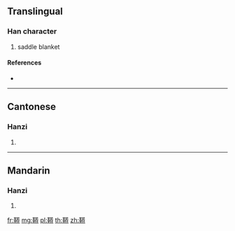 {{character info/new}}
{{also|韉}}
==Translingual==

===Han character===
{{Han char|rn=177|rad=革|as=09|sn=18|four=|canj=TJTKD}}

# saddle blanket

====References====
* {{Han ref|kx=1390.151|hdz=74342.030|uh=97AF|ud=38831}}

----

==Cantonese==

===Hanzi===
{{yue-hanzi|jyut=|y=jin1|tra=韉}}

# {{defn|lang=yue|sort=革09}}

----

==Mandarin==

===Hanzi===
{{cmn-hanzi|tra=韉|pin=[[jiān]] ([[jian1]])|wg=chien<sup>1</sup>}}

# {{defn|lang=cmn|sort=革09}}

[[fr:鞯]]
[[mg:鞯]]
[[pl:鞯]]
[[th:鞯]]
[[zh:鞯]]